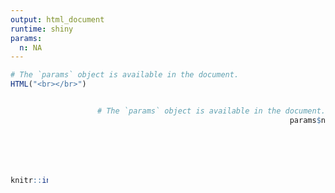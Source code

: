 ```yaml
---
output: html_document
runtime: shiny
params:
  n: NA
---
```

<style>
.column-left{
  float:left;
  width: 12%;
  text-align: center;
  margin-top:22%;
  font-family:IRANSansDN_Light
}
.column-right{
  float:right;
  width: 88%;
  text-align: right;
}
.logo{
text-align:right
font-family:IRANSansDN_Light
}
</style>

<style>
h1, h2, h3, h4, h5, h6 {
  font-family:IRANSansDN_Light;
  text-align:center
}
p {
  text-align:center
  font-family:IRANSansDN_Light;
}
</style>


```r
# The `params` object is available in the document.
HTML("<br></br>")
```

<div class="column-left">
```r
knitr::include_graphics("logogrey.svg")
```
</div>

<div class="column-right">
```r
# The `params` object is available in the document.
params$n
```
</div>





